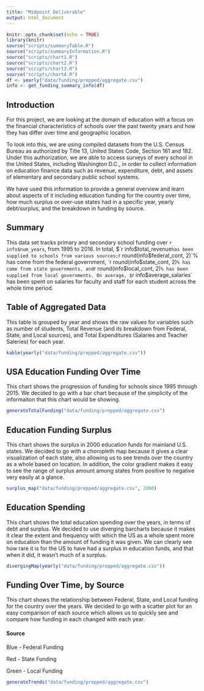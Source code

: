 ```yaml
---
title: "Midpoint Deliverable"
output: html_document
---
```


```r
knitr::opts_chunk$set(echo = TRUE)
library(knitr)
source("scripts/summaryTable.R")
source("scripts/summaryInformation.R")
source("scripts/chart1.R")
source("scripts/chart2.R")
source("scripts/chart3.R")
source("scripts/chart4.R")
df <- yearly("data/funding/prepped/aggregate.csv")
info <- get_funding_summary_info(df)
```

## Introduction

For this project, we are looking at the domain of education with a focus on the financial characteristics of schools over the past twenty years and how they has differ over time and geographic location.

To look into this, we are using compiled datasets from the U.S. Census Bureau as authorized by Title 13, United States Code, Section 161 and 182. Under this authorization, we are able to access surveys of every school in the United States, including Washington D.C., in order to collect information on education finance data such as revenue, expenditure, debt, and assets of elementary and secondary public school systems.

We have used this information to provide a general overview and learn about aspects of it including education funding for the country over time, how much surplus or over-use states had in a specific year, yearly debt/surplus, and the breakdown in funding by source.

## Summary

This data set tracks primary and secondary school funding over `r info$num_years`, from 1995 to 2016. In total, $`r info$total_revenue` has been supplied to schools from various sources; `r round(info$federal_cont, 2)`% has come from the federal government, `r round(info$state_cont, 2)`% has come from state governments, and `r round(info$local_cont, 2)`% has been supplied from local governments. On average, $`r info$average_salaries` has been spent on salaries for faculty and staff for each student across the whole time period.

## Table of Aggregated Data

This table is grouped by year and shows the raw values for variables such as number of students, Total Revenue (and its breakdown from Federal, State, and Local sources), and Total Expenditures (Salaries and Teacher Saleries) for each year.

```r
kable(yearly("data/funding/prepped/aggregate.csv"))
```

## USA Education Funding Over Time

This chart shows the progression of funding for schools since 1995 through 2015. We decided to go with a bar chart because of the simplicity of the informaiton that this chart would be showing.

```r
generateTotalFunding("data/funding/prepped/aggregate.csv")
```

## Education Funding Surplus

This chart shows the surplus in 2000 education funds for mainland U.S. states. We decided to go with a choropleth map because it gives a clear visualization of each state, also allowing us to see trends over the country as a whole based on location. In addition, the color gradient makes it easy to see the range of surplus amount among states from positive to negative very easily at a glance.

```r
surplus_map("data/funding/prepped/aggregate.csv", 2000)
```

## Education Spending

This chart shows the total education spending over the years, in terms of debt and surplus. We decided to use diverging barcharts because it makes it clear the extent and frequency with which the US as a whole spent more on education than the amount of funding it was given. We can clearly see how rare it is for the US to have had a surplus in education funds, and that when it did, it wasn't much of a surplus.

```r
divergingMap(yearly("data/funding/prepped/aggregate.csv"))
```

## Funding Over Time, by Source

This chart shows the relationship between Federal, State, and Local funding for the country over the years. We decided to go with a scatter plot for an easy comparison of each source which allows us to quickly see and compare how funding in each changed with each year.

#### Source

Blue - Federal Funding

Red - State Funding

Green - Local Funding

```r
generateTrends("data/funding/prepped/aggregate.csv")
```